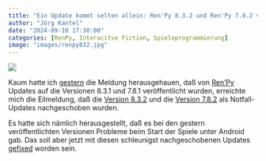 ```yaml
---
title: "Ein Update kommt selten allein: Ren'Py 8.3.2 und Ren'Py 7.8.2 veröffentlicht"
author: "Jörg Kantel"
date: "2024-09-10 17:30:00"
categories: [RenPy, Interacitve Fiction, Spieleprogrammierung]
image: "images/renpy832.jpg"
---
```


[![](images/renpy832-b.jpg)](https://www.flickr.com/photos/schockwellenreiter/53985715769/)

Kaum hatte ich [gestern](https://kantel.github.io/posts/2024090901_renpy_updates/) die Meldung herausgehauen, daß von [Ren'Py](http://cognitiones.kantel-chaos-team.de/multimedia/spieleprogrammierung/renpy.html) Updates auf die Versionen 8.3.1 und 7.8.1 veröffentlicht wurden, erreichte mich die Eilmeldung, daß die [Version 8.3.2](https://www.renpy.org/release/8.3.2) und die [Version 7.8.2](https://www.renpy.org/release/8.3.2) als Notfall-Updates nachgeschoben wurden.

Es hatte sich nämlich herausgestellt, daß es bei den gestern veröffentlichten Versionen Probleme beim Start der Spiele unter Android gab. Das soll aber jetzt mit diesen schleunigst nachgeschobenen Updates [gefixed](https://www.renpy.org/doc/html/changelog.html#renpy-8-3-2) worden sein.